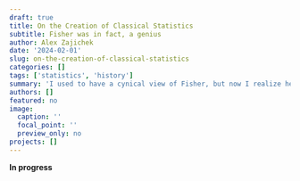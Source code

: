 ```yaml
---
draft: true
title: On the Creation of Classical Statistics
subtitle: Fisher was in fact, a genius
author: Alex Zajichek
date: '2024-02-01'
slug: on-the-creation-of-classical-statistics
categories: []
tags: ['statistics', 'history']
summary: 'I used to have a cynical view of Fisher, but now I realize he was probably just misunderstood.'
authors: []
featured: no
image:
  caption: ''
  focal_point: ''
  preview_only: no
projects: []
---
```


**In progress**